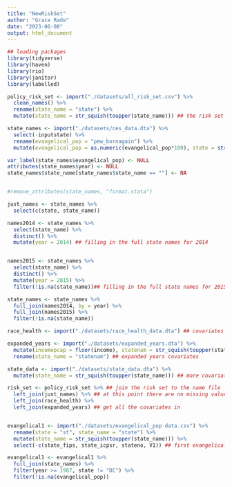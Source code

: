 ```yaml
---
title: "NewRiskSet"
author: "Grace Rade"
date: "2023-06-08"
output: html_document
---
```

```r
## loading packages
library(tidyverse)
library(haven)
library(rio)
library(janitor)
library(labelled)

policy_risk_set <- import("./datasets/all_risk_set.csv") %>% 
  clean_names() %>% 
  rename(state_name = "state") %>% 
  mutate(state_name = str_squish(toupper(state_name))) ## the risk set of all the policies w/o covariates

state_names <- import("./datasets/ces_data.dta") %>% 
  select(-inputstate) %>% 
  rename(evangelical_pop = "pew_bornagain") %>% 
  mutate(evangelical_pop = as.numeric(evangelical_pop*100), state = str_squish(state), state_name = str_squish(state_name)) ## name file for all 

var_label(state_names$evangelical_pop) <- NULL
attributes(state_names$year) <- NULL
state_names$state_name[state_names$state_name == ""] <- NA


#remove_attributes(state_names, "format.stata")

just_names <- state_names %>%
  select(c(state, state_name))

names2014 <- state_names %>% 
  select(state_name) %>% 
  distinct() %>% 
  mutate(year = 2014) ## filling in the full state names for 2014


names2015 <- state_names %>% 
  select(state_name) %>% 
  distinct() %>% 
  mutate(year = 2015) %>% 
  filter(!is.na(state_name))## filling in the full state names for 2015

state_names <- state_names %>% 
  full_join(names2014, by = year) %>% 
  full_join(names2015) %>% 
  filter(!is.na(state_name))

race_health <- import("./datasets/race_health_data.dta") ## covariates

expanded_years <- import("./datasets/expanded_years.dta") %>% 
  mutate(incomepcap = floor(income), statenam = str_squish(toupper(statenam))) %>% 
  rename(state_name = "statenam") ## expanded years covariates

state_data <- import("./datasets/state_data.dta") %>% 
  mutate(state_name = str_squish(toupper(state_name))) ## more covariates

risk_set <- policy_risk_set %>% ## join the risk set to the name file
  left_join(just_names) %>% ## at this point there are no missing values in the state-name or state variables
  left_join(race_health) %>% 
  left_join(expanded_years) ## get all the covariates in


evangelical1 <- import("./datasets/evangelical_pop data.csv") %>% 
  rename(state = "st", state_name = "state") %>% 
  mutate(state_name = str_squish(toupper(state_name))) %>% 
  select(-c(state_fips, state_icpsr, stateno, V1)) ## first evangelical dataset

evangelical1 <- evangelical1 %>% 
  full_join(state_names) %>% 
  filter(year >= 1987, state != "DC") %>% 
  filter(!is.na(evangelical_pop)) 

```

